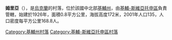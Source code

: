 {{coord|50|26|14|N|30|7|40|E|scale:30000|display=title}}

'''姆里亞'''（{{lang-uk|Мрія}}），是[[烏克蘭|烏克蘭]]的村落，位於該國中北部[[基輔州|基輔州]]，由[[基輔-斯維亞托申區|基輔-斯維亞托申區]]負責管轄，始建於1926年，面積0.8平方公里，海拔高度172米，2001年人口135，人口密度每平方公里168.8人。

{{DEFAULTSORT:Мрія}}
[[Category:基輔州村落|Category:基輔州村落]]
[[Category:基輔-斯維亞托申區村落|Category:基輔-斯維亞托申區村落]]


{{Kiev-geo-stub}}